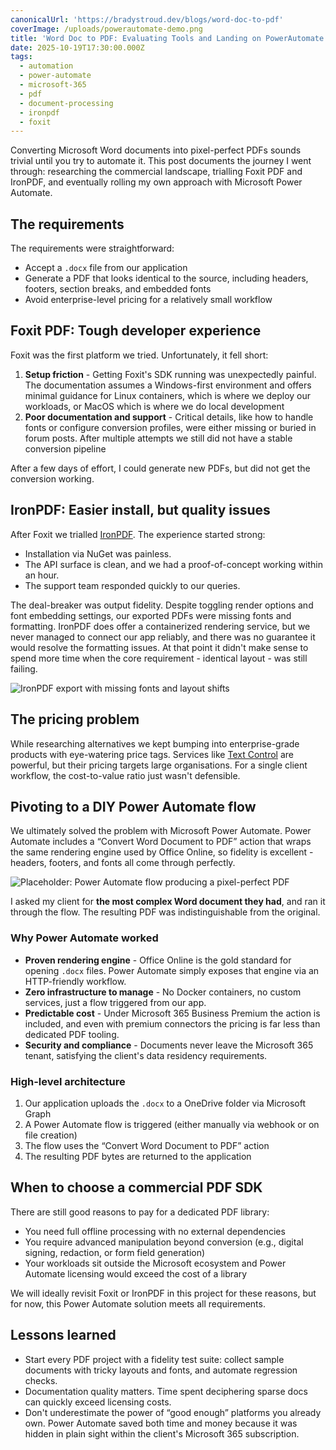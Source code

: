 ```yaml
---
canonicalUrl: 'https://bradystroud.dev/blogs/word-doc-to-pdf'
coverImage: /uploads/powerautomate-demo.png
title: 'Word Doc to PDF: Evaluating Tools and Landing on PowerAutomate'
date: 2025-10-19T17:30:00.000Z
tags:
  - automation
  - power-automate
  - microsoft-365
  - pdf
  - document-processing
  - ironpdf
  - foxit
---
```


Converting Microsoft Word documents into pixel-perfect PDFs sounds trivial until you try to automate it. This post documents the journey I went through: researching the commercial landscape, trialling Foxit PDF and IronPDF, and eventually rolling my own approach with Microsoft Power Automate.

## The requirements

The requirements were straightforward:

* Accept a `.docx` file from our application
* Generate a PDF that looks identical to the source, including headers, footers, section breaks, and embedded fonts
* Avoid enterprise-level pricing for a relatively small workflow

## Foxit PDF: Tough developer experience

Foxit was the first platform we tried. Unfortunately, it fell short:

1. **Setup friction** - Getting Foxit's SDK running was unexpectedly painful. The documentation assumes a Windows-first environment and offers minimal guidance for Linux containers, which is where we deploy our workloads, or MacOS which is where we do local development
2. **Poor documentation and support** - Critical details, like how to handle fonts or configure conversion profiles, were either missing or buried in forum posts. After multiple attempts we still did not have a stable conversion pipeline

After a few days of effort, I could generate new PDFs, but did not get the conversion working.

## IronPDF: Easier install, but quality issues

After Foxit we trialled [IronPDF](https://ironpdf.com/). The experience started strong:

* Installation via NuGet was painless.
* The API surface is clean, and we had a proof-of-concept working within an hour.
* The support team responded quickly to our queries.

The deal-breaker was output fidelity. Despite toggling render options and font embedding settings, our exported PDFs were missing fonts and formatting. IronPDF does offer a containerized rendering service, but we never managed to connect our app reliably, and there was no guarantee it would resolve the formatting issues. At that point it didn't make sense to spend more time when the core requirement - identical layout - was still failing.

![](/uploads/iron-pdf-demo.png "IronPDF export with missing fonts and layout shifts")

## The pricing problem

While researching alternatives we kept bumping into enterprise-grade products with eye-watering price tags. Services like [Text Control](https://www.textcontrol.com/technology/pdf/) are powerful, but their pricing targets large organisations. For a single client workflow, the cost-to-value ratio just wasn't defensible.

## Pivoting to a DIY Power Automate flow

We ultimately solved the problem with Microsoft Power Automate. Power Automate includes a “Convert Word Document to PDF” action that wraps the same rendering engine used by Office Online, so fidelity is excellent - headers, footers, and fonts all come through perfectly.

![Placeholder: Power Automate flow producing a pixel-perfect PDF](/uploads/powerautomate-demo.png)

I asked my client for **the most complex Word document they had**, and ran it through the flow. The resulting PDF was indistinguishable from the original.

### Why Power Automate worked

* **Proven rendering engine** - Office Online is the gold standard for opening `.docx` files. Power Automate simply exposes that engine via an HTTP-friendly workflow.
* **Zero infrastructure to manage** - No Docker containers, no custom services, just a flow triggered from our app.
* **Predictable cost** - Under Microsoft 365 Business Premium the action is included, and even with premium connectors the pricing is far less than dedicated PDF tooling.
* **Security and compliance** - Documents never leave the Microsoft 365 tenant, satisfying the client's data residency requirements.

### High-level architecture

1. Our application uploads the `.docx` to a OneDrive folder via Microsoft Graph
2. A Power Automate flow is triggered (either manually via webhook or on file creation)
3. The flow uses the “Convert Word Document to PDF” action
4. The resulting PDF bytes are returned to the application

## When to choose a commercial PDF SDK

There are still good reasons to pay for a dedicated PDF library:

* You need full offline processing with no external dependencies
* You require advanced manipulation beyond conversion (e.g., digital signing, redaction, or form field generation)
* Your workloads sit outside the Microsoft ecosystem and Power Automate licensing would exceed the cost of a library

We will ideally revisit Foxit or IronPDF in this project for these reasons, but for now, this Power Automate solution meets all requirements.

## Lessons learned

* Start every PDF project with a fidelity test suite: collect sample documents with tricky layouts and fonts, and automate regression checks.
* Documentation quality matters. Time spent deciphering sparse docs can quickly exceed licensing costs.
* Don't underestimate the power of “good enough” platforms you already own. Power Automate saved both time and money because it was hidden in plain sight within the client's Microsoft 365 subscription.
